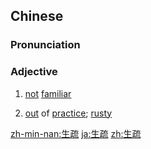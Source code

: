 ==Chinese==
{{zh-forms}}

===Pronunciation===
{{zh-pron
|m=shēngshū
|c=saang1 so1
|h=pfs=sâng-sô
|mn=qz,tp,xm:chhiⁿ-so͘/kh,zz:chheⁿ-so͘/qz:sng-so͘/xm:seng-so͘
|ma=Zh-shengshu.ogg
|cat=a
}}

===Adjective===
{{zh-adj}}

# {{lb|zh|Advanced Mandarin}} [[not]] [[familiar]]
# {{lb|zh|Advanced Mandarin}} [[out]] of [[practice]]; [[rusty]]

[[zh-min-nan:生疏]]
[[ja:生疏]]
[[zh:生疏]]